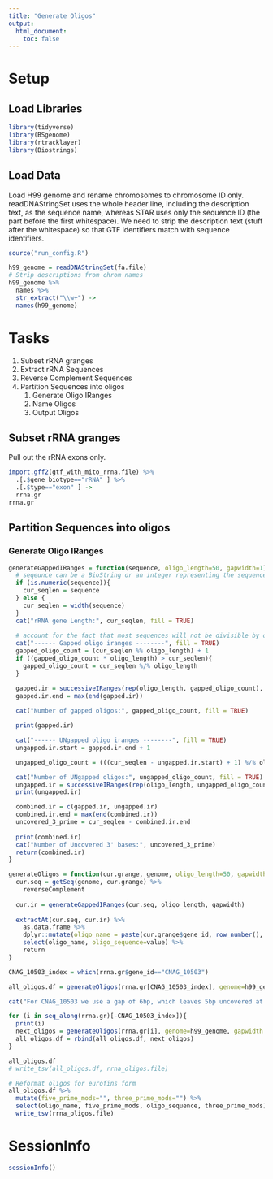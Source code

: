 ```yaml
---
title: "Generate Oligos"
output:
  html_document:
    toc: false
---
```


# Setup
## Load Libraries
```r
library(tidyverse)
library(BSgenome)
library(rtracklayer)
library(Biostrings)
```

## Load Data
Load H99 genome and rename chromosomes to chromosome ID only. readDNAStringSet uses the whole header line, including the description text, as the sequence name, whereas STAR uses only the sequence ID (the part before the first whitespace).  We need to strip the description text (stuff after the whitespace) so that GTF identifiers match with sequence identifiers.
```r
source("run_config.R")

h99_genome = readDNAStringSet(fa.file)
# Strip descriptions from chrom names
h99_genome %>%
  names %>%
  str_extract("\\w+") ->
  names(h99_genome)
```

# Tasks
1. Subset rRNA granges
1. Extract rRNA Sequences
1. Reverse Complement Sequences
1. Partition Sequences into oligos
    1. Generate Oligo IRanges
    2. Name Oligos
    3. Output Oligos

## Subset rRNA granges
Pull out the rRNA exons only.
```r
import.gff2(gtf_with_mito_rrna.file) %>%
  .[.$gene_biotype=="rRNA" ] %>%
  .[.$type=="exon" ] ->
  rrna.gr
rrna.gr
```

## Partition Sequences into oligos
### Generate Oligo IRanges
```r
generateGappedIRanges = function(sequence, oligo_length=50, gapwidth=1) {
  # seqeunce can be a BioString or an integer representing the sequence length
  if (is.numeric(sequence)){
    cur_seqlen = sequence
  } else {
    cur_seqlen = width(sequence)
  }
  cat("rRNA gene Length:", cur_seqlen, fill = TRUE)
  
  # account for the fact that most sequences will not be divisible by oligo_length by gapping some oligos by 1 base
  cat("------ Gapped oligo iranges --------", fill = TRUE)
  gapped_oligo_count = (cur_seqlen %% oligo_length) + 1
  if ((gapped_oligo_count * oligo_length) > cur_seqlen){
    gapped_oligo_count = cur_seqlen %/% oligo_length
  }

  gapped.ir = successiveIRanges(rep(oligo_length, gapped_oligo_count), gapwidth = gapwidth)
  gapped.ir.end = max(end(gapped.ir))
  
  cat("Number of gapped oligos:", gapped_oligo_count, fill = TRUE)

  print(gapped.ir)

  cat("------ UNgapped oligo iranges --------", fill = TRUE)
  ungapped.ir.start = gapped.ir.end + 1

  ungapped_oligo_count = (((cur_seqlen - ungapped.ir.start) + 1) %/% oligo_length)

  cat("Number of UNgapped oligos:", ungapped_oligo_count, fill = TRUE)
  ungapped.ir = successiveIRanges(rep(oligo_length, ungapped_oligo_count), gapwidth = 0, from=ungapped.ir.start)
  print(ungapped.ir)

  combined.ir = c(gapped.ir, ungapped.ir)
  combined.ir.end = max(end(combined.ir))
  uncovered_3_prime = cur_seqlen - combined.ir.end
    
  print(combined.ir)
  cat("Number of Uncovered 3' bases:", uncovered_3_prime)
  return(combined.ir)
}
```

```r
generateOligos = function(cur.grange, genome, oligo_length=50, gapwidth=1){
  cur.seq = getSeq(genome, cur.grange) %>%
    reverseComplement
  
  cur.ir = generateGappedIRanges(cur.seq, oligo_length, gapwidth)
  
  extractAt(cur.seq, cur.ir) %>%
    as.data.frame %>%
    dplyr::mutate(oligo_name = paste(cur.grange$gene_id, row_number(), sep="__")) %>%
    select(oligo_name, oligo_sequence=value) %>%
    return
}
```

```r
CNAG_10503_index = which(rrna.gr$gene_id=="CNAG_10503")

all_oligos.df = generateOligos(rrna.gr[CNAG_10503_index], genome=h99_genome, gapwidth = 6)

cat("For CNAG_10503 we use a gap of 6bp, which leaves 5bp uncovered at the 3' end, since it is too short for gap adjustment with gapwidth=1", fill = TRUE)

for (i in seq_along(rrna.gr)[-CNAG_10503_index]){
  print(i)
  next_oligos = generateOligos(rrna.gr[i], genome=h99_genome, gapwidth = 1)
  all_oligos.df = rbind(all_oligos.df, next_oligos)
}

all_oligos.df
# write_tsv(all_oligos.df, rrna_oligos.file)

# Reformat oligos for eurofins form
all_oligos.df %>%
  mutate(five_prime_mods="", three_prime_mods="") %>%
  select(oligo_name, five_prime_mods, oligo_sequence, three_prime_mods) %>%
  write_tsv(rrna_oligos.file)
```


# SessionInfo
```r
sessionInfo()
```
